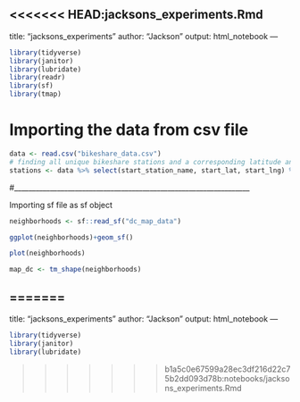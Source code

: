 <<<<<<< HEAD:jacksons_experiments.Rmd
---
title: "jacksons_experiments"
author: "Jackson"
output: html_notebook
---

```r
library(tidyverse)
library(janitor)
library(lubridate)
library(readr)
library(sf)
library(tmap)
```
# Importing the data from csv file
```r
data <- read.csv("bikeshare_data.csv")
# finding all unique bikeshare stations and a corresponding latitude and longitude for each station
stations <- data %>% select(start_station_name, start_lat, start_lng) %>% distinct(start_station_name, .keep_all=TRUE)
```

#__________________________________________________________________

Importing sf file as sf object
```r
neighborhoods <- sf::read_sf("dc_map_data")
```

```r
ggplot(neighborhoods)+geom_sf()
```

```r
plot(neighborhoods)
```


```r
map_dc <- tm_shape(neighborhoods)
```

=======
---
title: "jacksons_experiments"
author: "Jackson"
output: html_notebook
---

```r
library(tidyverse)
library(janitor)
library(lubridate)
```

>>>>>>> b1a5c0e67599a28ec3df216d22c75b2dd093d78b:notebooks/jacksons_experiments.Rmd
